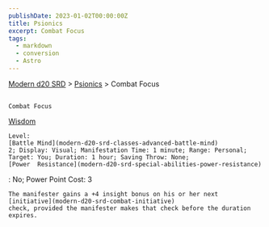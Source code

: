 ```yaml
---
publishDate: 2023-01-02T00:00:00Z
title: Psionics
excerpt: Combat Focus
tags:
  - markdown
  - conversion
  - Astro
---
```


[Modern d20 SRD](/#modernD20) >
[Psionics](modern-d20-srd-psionics-index) > Combat Focus

##

    Combat Focus

[Wisdom](modern-d20-srd-basics-ability-scores)

    Level:
    [Battle Mind](modern-d20-srd-classes-advanced-battle-mind)
    2; Display: Visual; Manifestation Time: 1 minute; Range: Personal; Target: You; Duration: 1 hour; Saving Throw: None;
    [Power  Resistance](modern-d20-srd-special-abilities-power-resistance)
: No; Power Point Cost: 3

    The manifester gains a +4 insight bonus on his or her next
    [initiative](modern-d20-srd-combat-initiative)
    check, provided the manifester makes that check before the duration expires.
